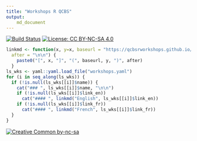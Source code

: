 ```yaml
---
title: "Workshops R QCBS"
output:
    md_document
---
```


[![Build Status](https://travis-ci.org/QCBSRworkshops/Workshops.svg?branch=dev)](https://travis-ci.org/QCBSRworkshops/Workshops)
[![License: CC BY-NC-SA 4.0](https://img.shields.io/badge/License-CC%20BY--NC--SA%204.0-lightgrey.svg)](https://creativecommons.org/licenses/by-nc-sa/4.0/)

```r
linkmd <- function(x, y=x, baseurl = "https://qcbsrworkshops.github.io/Workshops/",
  after = "\n\n") {
    paste0("[", x, "]", "(", baseurl, y, ")", after)
  }
ls_wks <- yaml::yaml.load_file("workshops.yaml")
for (i in seq_along(ls_wks)) {
  if (!is.null(ls_wks[[i]]$name)) {
    cat("### ", ls_wks[[i]]$name, "\n\n")
    if (!is.null(ls_wks[[i]]$link_en))
      cat("#### ", linkmd("English", ls_wks[[i]]$link_en))
    if (!is.null(ls_wks[[i]]$link_fr))
      cat("#### ", linkmd("French", ls_wks[[i]]$link_fr))
  }
}
```




[![Creative Common by-nc-sa](https://mirrors.creativecommons.org/presskit/buttons/88x31/svg/by-nc-sa.eu.svg)](https://creativecommons.org/licenses/by-nc-sa/4.0/)
